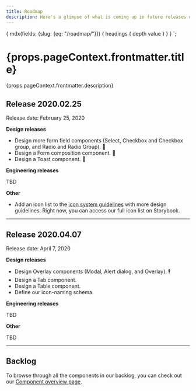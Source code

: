 ```yaml
---
title: Roadmap
description: Here's a glimpse of what is coming up in future releases of Paste. Unless explicitly mentioned, all roadmap dates are tentative and subject to change.
---
```



  {
    mdx(fields: {slug: {eq: "/roadmap/"}}) {
      headings {
        depth
        value
      }
    }
  }
`;

<contentwrapper>

<TableOfContents headings={props.data.mdx.headings} />

<content>

<h1>{props.pageContext.frontmatter.title}</h1>

<p>{props.pageContext.frontmatter.description}</p>

<Box>

## Release 2020.02.25

Release date: February 25, 2020

**Design releases**

- Design more form field components (Select, Checkbox and Checkbox group, and Radio and Radio Group). 📝
- Design a Form composition component. 📝
- Design a Toast component. 🍞

**Engineering releases**

TBD

**Other**

- Add an icon list to the [icon system guidelines](/icon-system) with more design guidelines. Right now, you can access our <Anchor href="https://twilio-labs.github.io/paste/?path=/story/overview-icons--list"> full icon list on Storybook</Anchor>.

---

## Release 2020.04.07

Release date: April 7, 2020

**Design releases**

- Design Overlay components (Modal, Alert dialog, and Overlay). 🕴
- Design a Tab component.
- Design a Table component.
- Define our icon-naming schema.

**Engineering releases**

TBD

**Other**

TBD

---

## Backlog

To browse through all the components in our backlog, you can check out our [Component overview page](/components).

</Box>

</content>

</contentwrapper>
